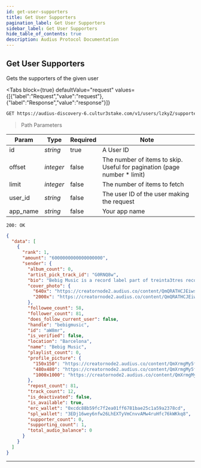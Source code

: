 ```yaml
---
id: get-user-supporters
title: Get User Supporters
pagination_label: Get User Supporters
sidebar_label: Get User Supporters
hide_table_of_contents: true
description: Audius Protocol Documentation
---
```



## Get User Supporters

Gets the supporters of the given user

<Tabs
  block={true}
  defaultValue="request"
  values={[{"label":"Request","value":"request"},{"label":"Response","value":"response"}]}
>
<TabItem value="request">

```bash
GET https://audius-discovery-6.cultur3stake.com/v1/users/lzkyZ/supporters?app_name=EXAMPLEAPP HTTP/1.1
```

> Path Parameters

| Param    | Type      | Required | Note                                                                      |
| -------- | --------- | -------- | ------------------------------------------------------------------------- |
| id       | _string_  | true     | A User ID                                                                 |
| offset   | _integer_ | false    | The number of items to skip. Useful for pagination (page number \* limit) |
| limit    | _integer_ | false    | The number of items to fetch                                              |
| user_id  | _string_  | false    | The user ID of the user making the request                                |
| app_name | _string_  | false    | Your app name                                                             |

</TabItem>
<TabItem value="response">

`200: OK`

```json
{
  "data": [
    {
      "rank": 1,
      "amount": "6000000000000000000",
      "sender": {
        "album_count": 0,
        "artist_pick_track_id": "G0RNQ8w",
        "bio": "Bebig Music is a record label part of treinta3tres records dedicated to dance commercial music.\nBebig Music is Dance!\nbebigmusic@gmail.com",
        "cover_photo": {
          "640x": "https://creatornode2.audius.co/content/QmQRATHCJEiwsCu4f1rGjPefF8fcwYnGzv2wuiKFnA3hv2/640x.jpg",
          "2000x": "https://creatornode2.audius.co/content/QmQRATHCJEiwsCu4f1rGjPefF8fcwYnGzv2wuiKFnA3hv2/2000x.jpg"
        },
        "followee_count": 58,
        "follower_count": 81,
        "does_follow_current_user": false,
        "handle": "bebigmusic",
        "id": "aW8mr",
        "is_verified": false,
        "location": "Barcelona",
        "name": "Bebig Music",
        "playlist_count": 0,
        "profile_picture": {
          "150x150": "https://creatornode2.audius.co/content/QmXrmgMy5fwfr6q6ucU4qkvwkq8cvFXfbms32NNctZDmoB/150x150.jpg",
          "480x480": "https://creatornode2.audius.co/content/QmXrmgMy5fwfr6q6ucU4qkvwkq8cvFXfbms32NNctZDmoB/480x480.jpg",
          "1000x1000": "https://creatornode2.audius.co/content/QmXrmgMy5fwfr6q6ucU4qkvwkq8cvFXfbms32NNctZDmoB/1000x1000.jpg"
        },
        "repost_count": 81,
        "track_count": 12,
        "is_deactivated": false,
        "is_available": true,
        "erc_wallet": "0xcdc88b59fc7f2ea01ff6781bae25c1a59a2378cd",
        "spl_wallet": "3EDj16wey6nfw26LhEXTyVmCnvvAMw4ruHfc76kWKkq8",
        "supporter_count": 0,
        "supporting_count": 1,
        "total_audio_balance": 0
      }
    }
  ]
}
```

</TabItem>
</Tabs>

---
